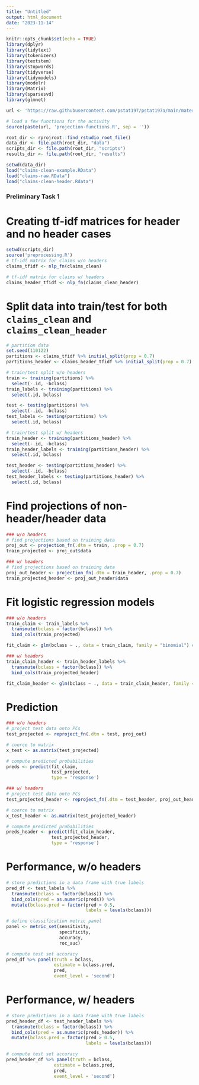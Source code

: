 ```yaml
---
title: "Untitled"
output: html_document
date: "2023-11-14"
---
```


```r
knitr::opts_chunk$set(echo = TRUE)
library(dplyr)
library(tidytext)
library(tokenizers)
library(textstem)
library(stopwords)
library(tidyverse)
library(tidymodels)
library(modelr)
library(Matrix)
library(sparsesvd)
library(glmnet)

url <- 'https://raw.githubusercontent.com/pstat197/pstat197a/main/materials/activities/data/'

# load a few functions for the activity
source(paste(url, 'projection-functions.R', sep = ''))

root_dir <- rprojroot::find_rstudio_root_file()
data_dir <- file.path(root_dir, "data")
scripts_dir <- file.path(root_dir, "scripts")
results_dir <- file.path(root_dir, "results")

setwd(data_dir)
load("claims-clean-example.RData")
load("claims-raw.RData")
load("claims-clean-header.Rdata")
```

### Preliminary Task 1

# Creating tf-idf matrices for header and no header cases

```r
setwd(scripts_dir)
source('preprocessing.R')
# tf-idf matrix for claims w/o headers
claims_tfidf <- nlp_fn(claims_clean)

# tf-idf matrix for claims w/ headers
claims_header_tfidf <- nlp_fn(claims_clean_header)
```

# Split data into train/test for both `claims_clean` and `claims_clean_header`

```r
# partition data
set.seed(110122)
partitions <- claims_tfidf %>% initial_split(prop = 0.7)
partitions_header <- claims_header_tfidf %>% initial_split(prop = 0.7)

# train/test split w/o headers
train <- training(partitions) %>%
  select(-.id, -bclass)
train_labels <- training(partitions) %>%
  select(.id, bclass)

test <- testing(partitions) %>%
  select(-.id, -bclass)
test_labels <- testing(partitions) %>%
  select(.id, bclass)

# train/test split w/ headers
train_header <- training(partitions_header) %>%
  select(-.id, -bclass)
train_header_labels <- training(partitions_header) %>%
  select(.id, bclass)

test_header <- testing(partitions_header) %>%
  select(-.id, -bclass)
test_header_labels <- testing(partitions_header) %>%
  select(.id, bclass)
```

# Find projections of non-header/header data

```r
### w/o headers
# find projections based on training data
proj_out <- projection_fn(.dtm = train, .prop = 0.7)
train_projected <- proj_out$data

### w/ headers
# find projections based on training data
proj_out_header <- projection_fn(.dtm = train_header, .prop = 0.7)
train_projected_header <- proj_out_header$data
```

# Fit logistic regression models 

```r
### w/o headers
train_claim <- train_labels %>%
  transmute(bclass = factor(bclass)) %>%
  bind_cols(train_projected)

fit_claim <- glm(bclass ~ ., data = train_claim, family = "binomial") # warning: evidence of overfitting

### w/ headers
train_claim_header <- train_header_labels %>%
  transmute(bclass = factor(bclass)) %>%
  bind_cols(train_projected_header)

fit_claim_header <- glm(bclass ~ ., data = train_claim_header, family = "binomial") # warning: evidence of overfitting
```

# Prediction

```r
### w/o headers
# project test data onto PCs
test_projected <- reproject_fn(.dtm = test, proj_out)

# coerce to matrix
x_test <- as.matrix(test_projected)

# compute predicted probabilities
preds <- predict(fit_claim, 
                 test_projected,
                 type = 'response')

### w/ headers
# project test data onto PCs
test_projected_header <- reproject_fn(.dtm = test_header, proj_out_header)

# coerce to matrix
x_test_header <- as.matrix(test_projected_header)

# compute predicted probabilities
preds_header <- predict(fit_claim_header, 
                 test_projected_header,
                 type = 'response')

```

# Performance, w/o headers

```r
# store predictions in a data frame with true labels
pred_df <- test_labels %>%
  transmute(bclass = factor(bclass)) %>%
  bind_cols(pred = as.numeric(preds)) %>%
  mutate(bclass.pred = factor(pred > 0.5, 
                              labels = levels(bclass)))

# define classification metric panel 
panel <- metric_set(sensitivity, 
                    specificity, 
                    accuracy, 
                    roc_auc)

# compute test set accuracy
pred_df %>% panel(truth = bclass, 
                  estimate = bclass.pred, 
                  pred, 
                  event_level = 'second')
```

# Performance, w/ headers

```r
# store predictions in a data frame with true labels
pred_header_df <- test_header_labels %>%
  transmute(bclass = factor(bclass)) %>%
  bind_cols(pred = as.numeric(preds_header)) %>%
  mutate(bclass.pred = factor(pred > 0.5, 
                              labels = levels(bclass)))

# compute test set accuracy
pred_header_df %>% panel(truth = bclass, 
                  estimate = bclass.pred, 
                  pred, 
                  event_level = 'second')
```

